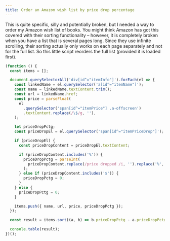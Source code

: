 ```yaml
---
title: Order an Amazon wish list by price drop percentage
---
```


This is quite specific, silly and potentially broken, but I needed a way to order my Amazon wish list of books. You might think Amazon has got this covered with their sorting functionality – however, it is completely broken when you have a list that is several pages long. Since they use infinite scrolling, their sorting actually only works on each page separately and not for the full list. So this little script reorders the full list (provided it is loaded first).

```javascript
(function () {
  const items = [];

  document.querySelectorAll('div[id^="itemInfo"]').forEach(el => {
    const linkedName = el.querySelector('a[id^="itemName"]');
    const name = linkedName.textContent.trim();
    const url = linkedName.href;
    const price = parseFloat(
      el
        .querySelector('span[id^="itemPrice"] .a-offscreen')
        .textContent.replace(/\$/g, ''),
    );

    let priceDropPctg;
    const priceDropEl = el.querySelector('span[id^="itemPriceDrop"]');

    if (priceDropEl) {
      const priceDropContent = priceDropEl.textContent;

      if (priceDropContent.includes('%')) {
        priceDropPctg = parseInt(
          priceDropContent.replace(/price dropped /i, '').replace('%', ''),
        );
      } else if (priceDropContent.includes('$')) {
        priceDropPctg = 0;
      }
    } else {
      priceDropPctg = 0;
    }

    items.push({ name, url, price, priceDropPctg });
  });

  const result = items.sort((a, b) => b.priceDropPctg - a.priceDropPctg);

  console.table(result);
})();
```

